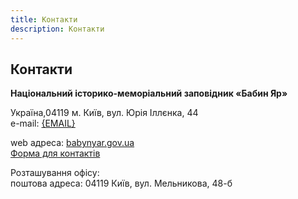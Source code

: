 ```yaml
---
title: Контакти
description: Контакти
---
```




## Контакти

**Національний історико-меморіальний заповідник «Бабин Яр»**

Україна,04119 м. Київ, вул. Юрія Іллєнка, 44\
е-mail: <a href={mailto}>{EMAIL}</a>

web адреса: [babynyar.gov.ua](babyn-yar.gov.ua)\
[Форма для контактів](/connect/find-us)

Розташування офісу:\
поштова адреса: 04119 Київ, вул. Мельникова, 48-б

<EmbededMap />

